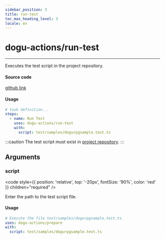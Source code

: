 ```yaml
---
sidebar_position: 3
title: run-test
toc_max_heading_level: 3
locale: en
---
```


# dogu-actions/run-test

---

Executes the test script in the project repository.

#### Source code

[github link](https://github.com/dogu-actions/run-test)

#### Usage

```yaml
# task definition...
steps:
  - name: Run Test
    uses: dogu-actions/run-test
    with:
      script: test/samples/dogurpgsample.test.ts
```

:::caution
The test script must exist in [project repository](/organization-and-project/project/repository).
:::

## Arguments

### script

<code
  style={{ position: 'relative', top: '-20px', fontSize: '90%', color: 'red' }}
  children="required"
/>

Enter the path to the test script file.

#### Usage

```yaml
# Execute the file test/samples/dogurpgsample.test.ts.
uses: dogu-actions/prepare
with:
  script: test/samples/dogurpgsample.test.ts
```
